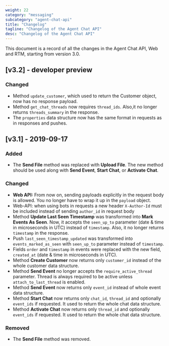 ```yaml
---
weight: 22
category: "messaging"
subcategory: "agent-chat-api"
title: "Changelog"
tagline: "Changelog of the Agent Chat API"
desc: "Changelog of the Agent Chat API"
---
```


This document is a record of all the changes in the Agent Chat API, Web and RTM, starting from version 3.0.

## [v3.2] - developer preview

### Changed
- Method `update_customer`, which used to return the Customer object, now has no response payload.
- Method `get_chat_threads` now requires `thread_ids`. Also,it no longer returns `threads_summary` in the response.
- The `properties` data structure now has the same format in requests as in responses and pushes.

## [v3.1] - 2019-09-17

### Added
- The **Send File** method was replaced with **Upload File**. The new method should be used along with **Send Event**, **Start Chat**, or **Activate Chat**.

### Changed
- **Web API:** From now on, sending payloads explicitly in the request body is allowed. You no longer have to wrap it up in the `payload` object.
- Web-API: when using bots in requests a new header `X-Author-Id` must be included instead of sending `author_id` in request body
- Method **Update Last Seen Timestamp** was transformed into **Mark Events As Seen**. Now, it accepts the `seen_up_to` parameter (date & time in microseconds in UTC) instead of `timestamp`. Also, it no longer returns `timestamp` in the response.
- Push `last_seen_timestamp_updated` was transformed into `events_marked_as_seen` with `seen_up_to` parameter instead of `timestamp`.
- Fields `order` and `timestamp` in events were replaced with the new field, `created_at` (date & time in microseconds in UTC).
- Method **Create Customer** now returns only `customer_id` instead of the whole customer data structure.
- Method **Send Event** no longer accepts the `require_active_thread` parameter. Thread is always required to be active unless `attach_to_last_thread` is enabled.
- Method **Send Event** now returns only `event_id` instead of whole event data structure.
- Method **Start Chat** now returns only `chat_id`, `thread_id` and optionally `event_ids` if requested. It used to return the whole chat data structure.
- Method **Activate Chat** now returns only `thread_id` and optionally `event_ids` if requested. It used to return the whole chat data structure.

### Removed
- The **Send File** method was removed.